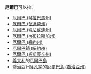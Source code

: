 '''厄爾巴'''可以指：
*[[厄爾巴_(阿拉巴馬州)|厄爾巴 (阿拉巴馬州)]]
*[[厄爾巴_(愛達荷州)|厄爾巴 (愛達荷州)]]
*[[厄爾巴_(明尼蘇達州)|厄爾巴 (明尼蘇達州)]]
*[[厄爾巴_(內布拉斯加州)|厄爾巴 (內布拉斯加州)]]
*[[厄爾巴_(紐約州)|厄爾巴 (紐約州)]]
*[[厄爾巴鎮_(紐約州)|厄爾巴鎮 (紐約州)]]
*[[厄爾巴_(威斯康辛州)|厄爾巴 (威斯康辛州)]]
*[[義大利|義大利]]的[[厄爾巴島|厄爾巴島]]
*喬治亞州[[薩凡納|薩凡納]]的[[厄爾巴島_(喬治亞州)|厄爾巴島 (喬治亞州)]]

{{Geodis}}